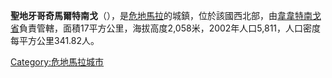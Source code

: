 '''聖地牙哥奇馬爾特南戈'''（{{lang-es|Santiago Chimaltenango}}），是[[危地馬拉|危地馬拉]]的城鎮，位於該國西北部，由[[韋韋特南戈省|韋韋特南戈省]]負責管轄，面積17平方公里，海拔高度2,058米，2002年人口5,811，人口密度每平方公里341.82人。

{{coord|15|28|N|91|43|W|display=title|region:GT_type:city_source:GNS-enwiki}}

{{Guatemala-geo-stub}}
[[Category:危地馬拉城市|Category:危地馬拉城市]]